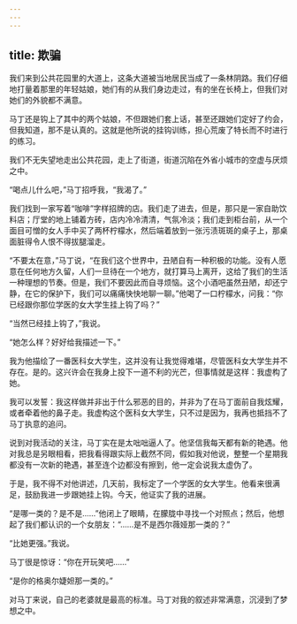 ```yaml
---
---
---
```

title: 欺骗
---



我们来到公共花园里的大道上，这条大道被当地居民当成了一条林阴路。我们仔细地打量着那里的年轻姑娘，她们有的从我们身边走过，有的坐在长椅上，但我们对她们的外貌都不满意。

马丁还是钩上了其中的两个姑娘，不但跟她们套上话，甚至还跟她们定好了约会，但我知道，那不是认真的。这就是他所说的挂钩训练，担心荒废了特长而不时进行的练习。

我们不无失望地走出公共花园，走上了街道，街道沉陷在外省小城市的空虚与厌烦之中。

“喝点儿什么吧，”马丁招呼我，“我渴了。”

我们找到一家写着“咖啡”字样招牌的店。我们走了进去，但是，那只是一家自助饮料店；厅堂的地上铺着方砖，店内冷冷清清，气氛冷淡；我们走到柜台前，从一个面目可憎的女人手中买了两杯柠檬水，然后端着放到一张污渍斑斑的桌子上，那桌面脏得令人恨不得拔腿溜走。

“不要太在意，”马丁说，“在我们这个世界中，丑陋自有一种积极的功能。没有人愿意在任何地方久留，人们一旦待在一个地方，就打算马上离开，这给了我们的生活一种理想的节奏。但是，我们不要因此而自寻烦恼。这个小酒吧虽然丑陋，却还宁静，在它的保护下，我们可以痛痛快快地聊一聊。”他喝了一口柠檬水，问我：“你已经跟你那位学医的女大学生挂上钩了吗？”

“当然已经挂上钩了，”我说。

“她怎么样？好好给我描述一下。”

我为他描绘了一番医科女大学生，这并没有让我觉得难堪，尽管医科女大学生并不存在。是的。这兴许会在我身上投下一道不利的光芒，但事情就是这样：我虚构了她。

我可以发誓：我这样做并非出于什么邪恶的目的，并非为了在马丁面前自我炫耀，或者牵着他的鼻子走。我虚构这个医科女大学生，只不过是因为，我再也抵挡不了马丁执意的追问。

说到对我活动的关注，马丁实在是太咄咄逼人了。他坚信我每天都有新的艳遇。他对我总是另眼相看，把我看得跟实际上截然不同，假如我对他说，整整一个星期我都没有一次新的艳遇，甚至连个边都没有擦到，他一定会说我太虚伪了。

于是，我不得不对他讲述，几天前，我标定了一个学医的女大学生。他看来很满足，鼓励我进一步跟她挂上钩。今天，他证实了我的进展。

“是哪一类的？是不是……”他闭上了眼睛，在朦胧中寻找一个对照点；然后，他想起了我们都认识的一个女朋友：“……是不是西尔薇娅那一类的？”

“比她更强。”我说。

马丁很是惊讶：“你在开玩笑吧……”

“是你的格奥尔婕妲那一类的。”

对马丁来说，自己的老婆就是最高的标准。马丁对我的叙述非常满意，沉浸到了梦想之中。